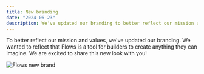 ```yaml
---
title: New branding
date: "2024-06-23"
description: We've updated our branding to better reflect our mission and values. We've also released SDK 0.1 and made other improvements.
---
```


To better reflect our mission and values, we've updated our branding. We wanted to reflect that Flows is a tool for builders to create anything they can imagine. We are excited to share this new look with you!

<Image width={3600} height={1884} alt="Flows new brand" src="/images/changelog/new-brand.png" />
